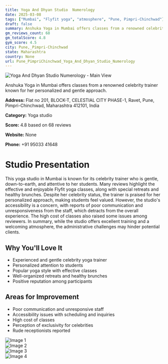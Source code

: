 ```yaml
---
title: Yoga And Dhyan Studio  Numerology
date: 2025-03-08
tags: ["Mumbai", "Flyfit yoga", "atmosphere", "Pune, Pimpri-Chinchwad"]  
draft: false
summary: Anshuka Yoga in Mumbai offers classes from a renowned celebrity trainer known for her personalized and gentle approach.
gm_reviews_count: 68
gm_totalScore: 4.8
gym_score: 4.5
city: Pune,_Pimpri-Chinchwad
state: Maharashtra
country: None
url: Pune_PimpriChinchwad_Yoga_And_Dhyan_Studio_Numerology
---
```


<div className="aspect-[16/9] relative my-8">
  <img 
    src="https://lh5.googleusercontent.com/p/AF1QipMENuCoYXiB6IxxLlWiFny2Iww6o7FTnsDnouc9=w1920-h1080-k-no"
    alt="Yoga And Dhyan Studio  Numerology - Main View"
    className="object-cover absolute inset-0 w-full h-full rounded-lg"
  />
</div>

Anshuka Yoga in Mumbai offers classes from a renowned celebrity trainer known for her personalized and gentle approach.

**Address:** Flat no 201, BLOCK-T, CELESTIAL CITY PHASE-1, Ravet, Pune, Pimpri-Chinchwad, Maharashtra 412101, India

**Category:** Yoga studio

**Score:** 4.8 based on 68 reviews

**Website:** None

**Phone:** +91 95033 41648

# Studio Presentation

This yoga studio in Mumbai is known for its celebrity trainer who is gentle, down-to-earth, and attentive to her students. Many reviews highlight the effective and enjoyable Flyfit yoga classes, along with special retreats and healthy brunches. Despite her celebrity status, the trainer is praised for her personalized approach, making students feel valued. However, the studio's accessibility is a concern, with reports of poor communication and unresponsiveness from the staff, which detracts from the overall experience. The high cost of classes also raised some issues among reviewers. In summary, while the studio offers excellent training and a welcoming atmosphere, the administrative challenges may hinder potential clients.

## Why You'll Love It

- Experienced and gentle celebrity yoga trainer
- Personalized attention to students
- Popular yoga style with effective classes
- Well-organized retreats and healthy brunches
- Positive reputation among participants

## Areas for Improvement

- Poor communication and unresponsive staff
- Accessibility issues with scheduling and inquiries
- High cost of classes
- Perception of exclusivity for celebrities
- Rude receptionists reported

<div className="grid grid-cols-1 xl:grid-cols-2 gap-4 my-8">
<div className="aspect-[4/3] relative"><img src="https://lh3.googleusercontent.com/p/AF1QipPQye6QnOswXfBpwCtWVOHBTFCT4JNPiZF3fjLD=w1920-h1080-k-no" alt="Image 1" className="object-cover absolute inset-0 w-full h-full rounded-lg" /></div>
<div className="aspect-[4/3] relative"><img src="https://lh5.googleusercontent.com/p/AF1QipOWsiiVrjEpGtqFXHZlYsqF33OtvWE8nAXXBVf0=w1920-h1080-k-no" alt="Image 2" className="object-cover absolute inset-0 w-full h-full rounded-lg" /></div>
<div className="aspect-[4/3] relative"><img src="https://lh5.googleusercontent.com/p/AF1QipMwfqwFk3SCzHGzr8Gv4qAdRfmxmhno2OO73eA_=w1920-h1080-k-no" alt="Image 3" className="object-cover absolute inset-0 w-full h-full rounded-lg" /></div>
<div className="aspect-[4/3] relative"><img src="https://lh5.googleusercontent.com/p/AF1QipNAqOvTYWKa5cOK8aOGfiv8wv5myjGUz8QvNfXt=w1920-h1080-k-no" alt="Image 4" className="object-cover absolute inset-0 w-full h-full rounded-lg" /></div>
</div>